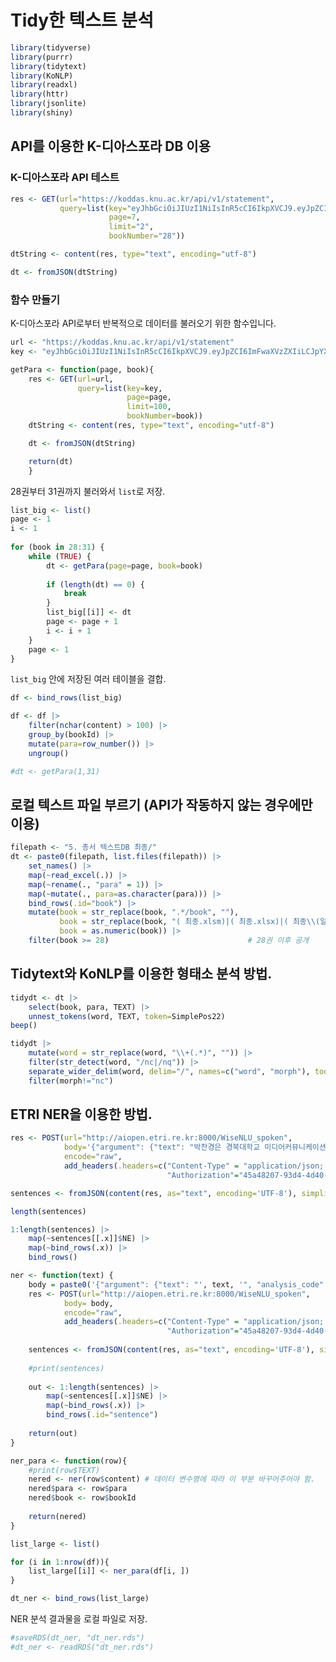# Tidy한 텍스트 분석

```{r}
library(tidyverse)
library(purrr)
library(tidytext)
library(KoNLP)
library(readxl)
library(httr)
library(jsonlite)
library(shiny)
```

## API를 이용한 K-디아스포라 DB 이용

### K-디아스포라 API 테스트

```{r eval=FALSE}
res <- GET(url="https://koddas.knu.ac.kr/api/v1/statement",
           query=list(key="eyJhbGciOiJIUzI1NiIsInR5cCI6IkpXVCJ9.eyJpZCI6ImFwaXVzZXIiLCJpYXQiOjE3MzUyOTc0MDIsImV4cCI6MTc2NjgzMzQwMn0.q9upgIiYB6haOzc-aUUlwXk5qKvydFZtmDVzXarI1VI",
                      page=7,
                      limit="2",
                      bookNumber="28"))

dtString <- content(res, type="text", encoding="utf-8")

dt <- fromJSON(dtString)
```

### 함수 만들기
K-디아스포라 API로부터 반복적으로 데이터를 불러오기 위한 함수입니다.
```{r eval=FALSE}
url <- "https://koddas.knu.ac.kr/api/v1/statement"
key <- "eyJhbGciOiJIUzI1NiIsInR5cCI6IkpXVCJ9.eyJpZCI6ImFwaXVzZXIiLCJpYXQiOjE3MzUyOTc0MDIsImV4cCI6MTc2NjgzMzQwMn0.q9upgIiYB6haOzc-aUUlwXk5qKvydFZtmDVzXarI1VI"

getPara <- function(page, book){
    res <- GET(url=url,
               query=list(key=key,
                          page=page,
                          limit=100,
                          bookNumber=book))
    dtString <- content(res, type="text", encoding="utf-8")

    dt <- fromJSON(dtString)    

    return(dt)
    }
```

28권부터 31권까지 불러와서 `list`로 저장.
```{r eval=FALSE}
list_big <- list()
page <- 1
i <- 1
    
for (book in 28:31) {     
    while (TRUE) {
        dt <- getPara(page=page, book=book)
        
        if (length(dt) == 0) {
            break
        }
        list_big[[i]] <- dt
        page <- page + 1
        i <- i + 1
    }
    page <- 1
}
```

`list_big` 안에 저장된 여러 테이블을 결합.
```{r eval=FALSE}
df <- bind_rows(list_big)
```

```{r eval=FALSE}
df <- df |>
    filter(nchar(content) > 100) |>
    group_by(bookId) |>
    mutate(para=row_number()) |>
    ungroup()
```

```{r}
#dt <- getPara(1,31)
```


## 로컬 텍스트 파일 부르기 (API가 작동하지 않는 경우에만 이용)

```{r eval=FALSE}
filepath <- "5. 총서 텍스트DB 최종/"
dt <- paste0(filepath, list.files(filepath)) |>
    set_names() |>
    map(~read_excel(.)) |>
    map(~rename(., "para" = 1)) |>
    map(~mutate(., para=as.character(para))) |>
    bind_rows(.id="book") |>
    mutate(book = str_replace(book, ".*/book", ""),
           book = str_replace(book, "( 최종.xlsm)|( 최종.xlsx)|( 최종\\(일부 수정\\).xlsm)", ""),
           book = as.numeric(book)) |> 
    filter(book >= 28)                               # 28권 이후 공개
```

## Tidytext와 KoNLP를 이용한 형태소 분석 방법.

```{r eval=FALSE}
tidydt <- dt |>
    select(book, para, TEXT) |>
    unnest_tokens(word, TEXT, token=SimplePos22)
beep()
```

```{r eval=FALSE}
tidydt |>
    mutate(word = str_replace(word, "\\+(.*)", "")) |>
    filter(str_detect(word, "/nc|/nq")) |>
    separate_wider_delim(word, delim="/", names=c("word", "morph"), too_many="drop") |>
    filter(morph!="nc")
```


## ETRI NER을 이용한 방법.

```{r}
res <- POST(url="http://aiopen.etri.re.kr:8000/WiseNLU_spoken",
            body='{"argument": {"text": "박찬경은 경북대학교 미디어커뮤니케이션학과 조교수 입니다.", "analysis_code": "ner"}}',
            encode="raw",
            add_headers(.headers=c("Content-Type" = "application/json; charset=UTF-8",
                                   "Authorization"="45a48207-93d4-4d40-9b10-1db71ea2b3ce"))) 
```

```{r}
sentences <- fromJSON(content(res, as="text", encoding='UTF-8'), simplifyVector=FALSE)$return_object$sentence
```

```{r}
length(sentences)
```
```{r}
1:length(sentences) |>
    map(~sentences[[.x]]$NE) |>
    map(~bind_rows(.x)) |>
    bind_rows()
```

```{r eval=FALSE}
ner <- function(text) {
    body = paste0('{"argument": {"text": "', text, '", "analysis_code": "ner"}}')
    res <- POST(url="http://aiopen.etri.re.kr:8000/WiseNLU_spoken",
            body= body,
            encode="raw",
            add_headers(.headers=c("Content-Type" = "application/json; charset=UTF-8",
                                   "Authorization"="45a48207-93d4-4d40-9b10-1db71ea2b3ce"))) 
    
    sentences <- fromJSON(content(res, as="text", encoding='UTF-8'), simplifyVector=FALSE)$return_object$sentence
    
    #print(sentences)
    
    out <- 1:length(sentences) |>
        map(~sentences[[.x]]$NE) |>
        map(~bind_rows(.x)) |>
        bind_rows(.id="sentence")
    
    return(out)
}

ner_para <- function(row){
    #print(row$TEXT)
    nered <- ner(row$content) # 데이터 변수명에 따라 이 부분 바꾸어주어야 함.
    nered$para <- row$para
    nered$book <- row$bookId
    
    return(nered)
}
```

```{r eval=FALSE}
list_large <- list()

for (i in 1:nrow(df)){
    list_large[[i]] <- ner_para(df[i, ])
}
```

```{r eval=FALSE}
dt_ner <- bind_rows(list_large)
```

NER 분석 결과물을 로컬 파일로 저장.
```{r eval=FALSE}
#saveRDS(dt_ner, "dt_ner.rds")
#dt_ner <- readRDS("dt_ner.rds")
```
